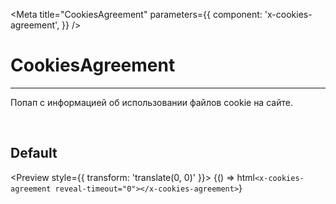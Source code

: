 
<Meta
    title="CookiesAgreement"
    parameters={{
        component: 'x-cookies-agreement',
    }}
/>

# CookiesAgreement

---

Попап с информацией об использовании файлов cookie на сайте.

<br />

## Default

<Preview style={{ transform: 'translate(0, 0)' }}>
    <Story name="Default" height="150px">
        {() => html`<x-cookies-agreement reveal-timeout="0"></x-cookies-agreement>`}
    </Story>
</Preview>

<!-- ## API

<Props of="x-cookies-agreement" /> -->
